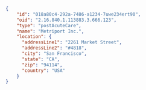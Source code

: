```json
{
    "id": "018a80c4-292a-7486-a1234-7uwe234ert90",
    "oid": "2.16.840.1.113883.3.666.123",
    "type": "postAcuteCare",
    "name": "Metriport Inc.",
    "location": {
      "addressLine1": "2261 Market Street",
      "addressLine2": "#4818",
      "city": "San Francisco",
      "state": "CA",
      "zip": "94114",
      "country": "USA"
    }
}
```
